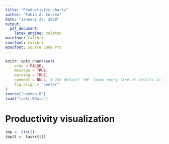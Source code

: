 ```yaml
---
title: "Productivity charts"
author: "Fabio A. Correa"
date: "January 27, 2020"
output:
  pdf_document:
    latex_engine: xelatex
mainfont: Calibri
sansfont: Calibri
monofont: Source Code Pro
---
```


```r
knitr::opts_chunk$set(
	echo = FALSE,
	message = TRUE,
	warning = TRUE,
	comment = NULL, # The default '##' leads every line of results in the final document
	fig.align = "center"
)
source("common.R")
load("taskr.RData")
```

# Productivity visualization
```r
tmp <- list()
tmp$t <- taskr$t[]
```

